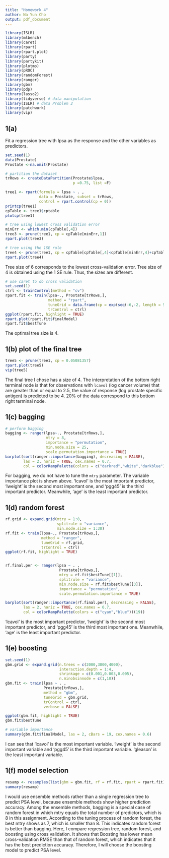 ```yaml
---
title: "Homework 4"
author: Na Yun Cho
output: pdf_document
---
```



```r
library(ISLR)
library(mlbench)
library(caret)
library(rpart)
library(rpart.plot)
library(party)
library(partykit)
library(plotmo)
library(pROC)
library(randomForest)
library(ranger)
library(gbm)
library(pdp)
library(lasso2)
library(tidyverse) # data manipulation
library(ISLR) # data Problem 2
library(patchwork)
library(vip)
```

## 1(a)
Fit a regression tree with lpsa as the response and the other variables as predictors.
```r
set.seed(1)
data(Prostate)
Prostate <-na.omit(Prostate)

# partition the dataset 
trRows <- createDataPartition(Prostate$lpsa,
                              p =0.75, list =F)

tree1 <- rpart(formula = lpsa ~ . , 
               data = Prostate, subset = trRows,
               control = rpart.control(cp = 0))
printcp(tree1)
cpTable <- tree1$cptable
plotcp(tree1)

# tree using lowest cross validation error 
minErr <- which.min(cpTable[,4])
tree3 <- prune(tree1, cp = cpTable[minErr,1])
rpart.plot(tree3)

# tree using the 1SE rule 
tree4 <- prune(tree1, cp = cpTable[cpTable[,4]<cpTable[minErr,4]+cpTable[minErr,5],1][1])
rpart.plot(tree4)
```
Tree size of 6 corresponds to the lowest cross-validation error. Tree size of 4 is obtained using the 1 SE rule. 
Thus, the sizes are different. 

```r
# use caret to do cross validation
set.seed(1)
ctrl <- trainControl(method = "cv")
rpart.fit <- train(lpsa~., Prostate[trRows,], 
                   method = "rpart",
                   tuneGrid = data.frame(cp = exp(seq(-6,-2, length = 50))),
                   trControl = ctrl)
ggplot(rpart.fit, highlight = TRUE)
rpart.plot(rpart.fit$finalModel)
rpart.fit$bestTune
```
The optimal tree size is 4. 

## 1(b) plot of the final tree
```r
tree5 <- prune(tree1, cp = 0.05081357)
rpart.plot(tree5)
vip(tree5)
```
The final tree I chose has a size of 4. The interpretation of the bottom right terminal node is that for observations with `lcavol` (log cancer volume) that are greater than or equal to 2.5, the value of response (log prostate specific antigen) is predicted to be 4. 20% of the data correspond to this bottom right terminal node. 


## 1(c) bagging
```r
# perform bagging 
bagging <- ranger(lpsa~., Prostate[trRows,],
                  mtry = 8,
                  importance = "permutation",
                  min.node.size = 25,
                  scale.permutation.importance = TRUE)
barplot(sort(ranger::importance(bagging), decreasing = FALSE), 
        las = 2, horiz = TRUE, cex.names = 0.7,
        col = colorRampPalette(colors = c("darkred","white","darkblue"))(19))
```

For bagging, we do not have to tune the `mtry` parameter. 
The variable importance plot is shown above.
'lcavol' is the most important predictor, 'lweight' is the second most important one, and 'pgg45' is the third important predictor. Meanwhile, 'age' is the least important predictor. 

## 1(d) random forest 
```r
rf.grid <- expand.grid(mtry = 1:8, 
                       splitrule = "variance",
                       min.node.size = 1:30)
rf.fit <- train(lpsa~., Prostate[trRows,],
                method = "ranger",
                tuneGrid = rf.grid,
                trControl = ctrl)
ggplot(rf.fit, highlight = TRUE)


rf.final.per <- ranger(lpsa ~ . , 
                        Prostate[trRows,],
                        mtry = rf.fit$bestTune[[1]], 
                        splitrule = "variance",
                        min.node.size = rf.fit$bestTune[[3]],
                        importance = "permutation",
                        scale.permutation.importance = TRUE) 

barplot(sort(ranger::importance(rf.final.per), decreasing = FALSE), 
        las = 2, horiz = TRUE, cex.names = 0.7,
        col = colorRampPalette(colors = c("cyan","blue"))(19))
```
'lcavol' is the most important predictor, 'lweight' is the second most important predictor, and 'pgg45' is the third most important one. Meanwhile, 'age' is the least important predictor. 

## 1(e) boosting 
```r
set.seed(1)
gbm.grid <- expand.grid(n.trees = c(2000,3000,4000),
                        interaction.depth = 1:4,
                        shrinkage = c(0.001,0.003,0.005),
                        n.minobsinnode = c(1,10))
gbm.fit <- train(lpsa ~ . , 
                 Prostate[trRows,], 
                 method = "gbm",
                 tuneGrid = gbm.grid,
                 trControl = ctrl,
                 verbose = FALSE)

ggplot(gbm.fit, highlight = TRUE)
gbm.fit$bestTune

# variable importance
summary(gbm.fit$finalModel, las = 2, cBars = 19, cex.names = 0.6)
```
I can see that 'lcavol' is the most important variable. 'lweight' is the second important variable and 'pgg45' is the third important variable. 'gleason' is the least important variable. 

## 1(f) model selection
```r
resamp <- resamples(list(gbm = gbm.fit, rf = rf.fit, rpart = rpart.fit))
summary(resamp)

```
I would use ensemble methods rather than a single regression tree to predict PSA level, because ensemble methods show higher prediction accuracy. Among the ensemble methods, bagging is a special case of random forest in which mtry equals the total number of predictors, which is 8 in this assignment. According to the tuning process of random forest, the best mtry shows as 7, which is smaller than 8. This indicates random forest is better than bagging. Here, I compare regression tree, random forest, and boosting using cross validation. It shows that Boosting has lower mean cross-validation RMSE than that of random forest, which indicates that it has the best prediction accuracy. Therefore, I will choose the boosting model to predict PSA level.




